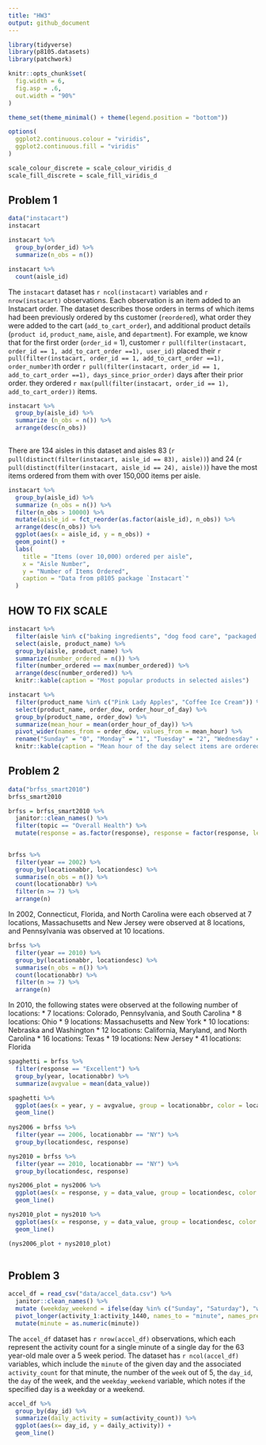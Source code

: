 ```yaml
---
title: "HW3"
output: github_document
---
```


```r
library(tidyverse)
library(p8105.datasets)
library(patchwork)

knitr::opts_chunk$set(
  fig.width = 6,
  fig.asp = .6,
  out.width = "90%"
)

theme_set(theme_minimal() + theme(legend.position = "bottom"))

options(
  ggplot2.continuous.colour = "viridis",
  ggplot2.continuous.fill = "viridis"
)

scale_colour_discrete = scale_colour_viridis_d
scale_fill_discrete = scale_fill_viridis_d
```

## Problem 1

```r
data("instacart") 
instacart

instacart %>% 
  group_by(order_id) %>% 
  summarize(n_obs = n()) 

instacart %>% 
  count(aisle_id)
```

The `instacart` dataset has `r ncol(instacart)` variables and `r nrow(instacart)` observations. Each observation is an item added to an Instacart order. The dataset describes those orders in terms of which items had been previously ordered by ths customer (`reordered`), what order they were added to the cart (`add_to_cart_order`), and additional product details (`product id`, `product_name`, `aisle`, and `department`). For example, we know that for the first order (`order_id` = 1), customer `r pull(filter(instacart, order_id == 1, add_to_cart_order ==1), user_id)` placed their `r pull(filter(instacart, order_id == 1, add_to_cart_order ==1), order_number)`th order `r pull(filter(instacart, order_id == 1, add_to_cart_order ==1), days_since_prior_order)` days after their prior order. they ordered `r max(pull(filter(instacart, order_id == 1), add_to_cart_order))` items. 

```r
instacart %>% 
  group_by(aisle_id) %>% 
  summarize (n_obs = n()) %>% 
  arrange(desc(n_obs))
  
```

There are 134 aisles in this dataset and aisles 83 (`r pull(distinct(filter(instacart, aisle_id == 83), aisle))`) and 24 (`r pull(distinct(filter(instacart, aisle_id == 24), aisle))`) have the most items ordered from them with over 150,000 items per aisle. 

```r
instacart %>% 
  group_by(aisle_id) %>% 
  summarize (n_obs = n()) %>% 
  filter(n_obs > 10000) %>% 
  mutate(aisle_id = fct_reorder(as.factor(aisle_id), n_obs)) %>% 
  arrange(desc(n_obs)) %>% 
  ggplot(aes(x = aisle_id, y = n_obs)) +
  geom_point() + 
  labs(
    title = "Items (over 10,000) ordered per aisle", 
    x = "Aisle Number", 
    y = "Number of Items Ordered", 
    caption = "Data from p8105 package `Instacart`"
  ) 
```

## HOW TO FIX SCALE

```r
instacart %>% 
  filter(aisle %in% c("baking ingredients", "dog food care", "packaged vegetables fruits")) %>% 
  select(aisle, product_name) %>% 
  group_by(aisle, product_name) %>% 
  summarize(number_ordered = n()) %>% 
  filter(number_ordered == max(number_ordered)) %>% 
  arrange(desc(number_ordered)) %>% 
  knitr::kable(caption = "Most popular products in selected aisles")
```

```r
instacart %>% 
  filter(product_name %in% c("Pink Lady Apples", "Coffee Ice Cream")) %>% 
  select(product_name, order_dow, order_hour_of_day) %>% 
  group_by(product_name, order_dow) %>% 
  summarize(mean_hour = mean(order_hour_of_day)) %>% 
  pivot_wider(names_from = order_dow, values_from = mean_hour) %>% 
  rename("Sunday" = "0", "Monday" = "1", "Tuesday" = "2", "Wednesday" = "3", "Thursday" = "4", "Friday" = "5", "Saturday" = "6") %>% 
  knitr::kable(caption = "Mean hour of the day select items are ordered")
```


## Problem 2

```r
data("brfss_smart2010") 
brfss_smart2010

brfss = brfss_smart2010 %>% 
  janitor::clean_names() %>% 
  filter(topic == "Overall Health") %>% 
  mutate(response = as.factor(response), response = factor(response, levels = c("Poor", "Fair", "Good", "Very good", "Excellent")))
  
```

```r
brfss %>% 
  filter(year == 2002) %>% 
  group_by(locationabbr, locationdesc) %>% 
  summarise(n_obs = n()) %>% 
  count(locationabbr) %>% 
  filter(n >= 7) %>% 
  arrange(n)
```

In 2002, Connecticut, Florida, and North Carolina were each observed at 7 locations, Massachusetts and New Jersey were observed at 8 locations, and Pennsylvania was observed at 10 locations. 

```r
brfss %>% 
  filter(year == 2010) %>% 
  group_by(locationabbr, locationdesc) %>% 
  summarise(n_obs = n()) %>% 
  count(locationabbr) %>% 
  filter(n >= 7) %>% 
  arrange(n)
```

In 2010, the following states were observed at the following number of locations: 
* 7 locations: Colorado, Pennsylvania, and South Carolina 
* 8 locations: Ohio 
* 9 locations: Massachusetts and New York 
* 10 locations: Nebraska and Washington 
* 12 locations: California, Maryland, and North Carolina 
* 16 locations: Texas 
* 19 locations: New Jersey 
* 41 locations: Florida 

```r
spaghetti = brfss %>% 
  filter(response == "Excellent") %>% 
  group_by(year, locationabbr) %>% 
  summarize(avgvalue = mean(data_value))

spaghetti %>% 
  ggplot(aes(x = year, y = avgvalue, group = locationabbr, color = locationabbr)) + 
  geom_line() 
  
nys2006 = brfss %>% 
  filter(year == 2006, locationabbr == "NY") %>% 
  group_by(locationdesc, response) 

nys2010 = brfss %>% 
  filter(year == 2010, locationabbr == "NY") %>% 
  group_by(locationdesc, response) 

nys2006_plot = nys2006 %>% 
  ggplot(aes(x = response, y = data_value, group = locationdesc, color = locationdesc)) + 
  geom_line()

nys2010_plot = nys2010 %>% 
  ggplot(aes(x = response, y = data_value, group = locationdesc, color = locationdesc)) + 
  geom_line()

(nys2006_plot + nys2010_plot)
  
```

## Problem 3

```r
accel_df = read_csv("data/accel_data.csv") %>% 
  janitor::clean_names() %>% 
  mutate (weekday_weekend = ifelse(day %in% c("Sunday", "Saturday"), "weekend", "weekday")) %>% 
  pivot_longer(activity_1:activity_1440, names_to = "minute", names_prefix = "activity_", values_to = "activity_count") %>% 
  mutate(minute = as.numeric(minute)) 

```

The `accel_df` dataset has `r nrow(accel_df)` observations, which each represent the activity count for a single minute of a single day for the 63 year-old male over a 5 week period. The dataset has `r ncol(accel_df)` variables, which include the `minute` of the given day and the associated `activity_count` for that minute, the number of the `week` out of 5, the `day_id`, the `day` of the week, and the `weekday_weekend` variable, which notes if the specified day is a weekday or a weekend. 

```r
accel_df %>% 
  group_by(day_id) %>% 
  summarize(daily_activity = sum(activity_count)) %>% 
  ggplot(aes(x= day_id, y = daily_activity)) + 
  geom_line()
  
```





